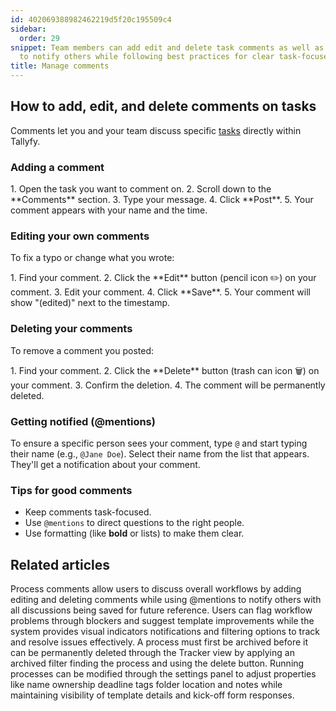 ```yaml
---
id: 402069388982462219d5f20c195509c4
sidebar:
  order: 29
snippet: Team members can add edit and delete task comments as well as use @mentions
  to notify others while following best practices for clear task-focused communication.
title: Manage comments
---
```



## How to add, edit, and delete comments on tasks

Comments let you and your team discuss specific [tasks](/products/pro/tracking-and-tasks/tasks/) directly within Tallyfy.

### Adding a comment

<Steps>
1. Open the task you want to comment on.
2. Scroll down to the **Comments** section.
3. Type your message.
4. Click **Post**.
5. Your comment appears with your name and the time.
</Steps>

### Editing your own comments

To fix a typo or change what you wrote:

<Steps>
1. Find your comment.
2. Click the **Edit** button (pencil icon ✏️) on your comment.
3. Edit your comment.
4. Click **Save**.
5. Your comment will show "(edited)" next to the timestamp.
</Steps>

### Deleting your comments

To remove a comment you posted:

<Steps>
1. Find your comment.
2. Click the **Delete** button (trash can icon 🗑️) on your comment.
3. Confirm the deletion.
4. The comment will be permanently deleted.
</Steps>

### Getting notified (@mentions)

To ensure a specific person sees your comment, type `@` and start typing their name (e.g., `@Jane Doe`). Select their name from the list that appears. They'll get a notification about your comment.

### Tips for good comments

*   Keep comments task-focused.
*   Use `@mentions` to direct questions to the right people.
*   Use formatting (like **bold** or lists) to make them clear.


## Related articles
<CardGrid>
<LinkTitleCard header="<b>Processes > Commenting processes</b>" href="/products/pro/tracking-and-tasks/processes/how-can-i-manage-comments-in-tallyfy/" > Process comments allow users to discuss overall workflows by adding editing and deleting comments while using @mentions to notify others with all discussions being saved for future reference. </LinkTitleCard>
<LinkTitleCard header="<b>Tasks > Report blockers and improvement feedback</b>" href="/products/pro/tracking-and-tasks/tasks/how-to-report-and-resolve-issues-in-tallyfy/" > Users can flag workflow problems through blockers and suggest template improvements while the system provides visual indicators notifications and filtering options to track and resolve issues effectively. </LinkTitleCard>
<LinkTitleCard header="<b>Edit Processes > Delete a process</b>" href="/products/pro/tracking-and-tasks/processes/edit-processes/how-can-i-delete-a-process-in-tallyfy/" > A process must first be archived before it can be permanently deleted through the Tracker view by applying an archived filter finding the process and using the delete button. </LinkTitleCard>
<LinkTitleCard header="<b>Edit Processes > Edit tasks and process properties</b>" href="/products/pro/tracking-and-tasks/processes/edit-processes/how-can-i-edit-tasks-and-processes-in-tallyfy/" > Running processes can be modified through the settings panel to adjust properties like name ownership deadline tags folder location and notes while maintaining visibility of template details and kick-off form responses. </LinkTitleCard>
</CardGrid>